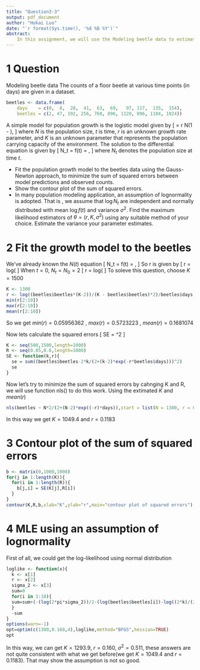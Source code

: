 ```yaml
---
title: "Question3-3"
output: pdf_document
author: "Hukai Luo"
date: "`r format(Sys.time(), '%d %B %Y')`"
abstract:
    In this assignment, we will use the Modeling beetle data to estimate the K and r using two different methods, and compare them.
---
```


# 1 Question

Modeling beetle data
The counts of a floor beetle at various time points (in days) are given in a dataset.
```r
beetles <- data.frame(
    days    = c(0,  8,  28,  41,  63,  69,   97, 117,  135,  154),
    beetles = c(2, 47, 192, 256, 768, 896, 1120, 896, 1184, 1024))
```
A simple model for population growth is the logistic model given by
\[
\frac{dN}{dt} = r N(1 - \frac{N}{K}),
\]
where $N$ is the population size, $t$ is time, $r$ is an unknown growth rate
parameter, and $K$ is an unknown parameter that represents the population
carrying capacity of the environment. The solution to the differential
equation is given by
\[
N_t = f(t) = \frac{K N_0}{N_0 + (K - N_0)\exp(-rt)},
\]
where $N_t$ denotes the population size at time $t$.

- Fit the population growth model to the beetles data using the Gauss-Newton approach, to minimize the sum of squared errors between model predictions and observed counts.
- Show the contour plot of the sum of squared errors.
- In many population modeling application, an assumption of lognormality is adopted. That is , we assume that $\log N_t$ are independent and normally distributed with mean $\log f(t)$ and variance $\sigma^2$. Find the maximum likelihood estimators of $\theta = (r, K, \sigma^2)$ using any suitable method of your choice. Estimate the variance your parameter estimates.

# 2 Fit the growth model to the beetles

We've already known the $N(t)$ equation
\[
N_t = f(t) = \frac{K N_0}{N_0 + (K - N_0)\exp(-rt)},
\]
So r is given by 
\[
r = \frac{1}{t} log(\frac{N_t (k - N_0)}{N_0 (k - N_t)}
\]
When $t = 0$, $N_t = N_0 = 2$
\[
r = \frac{1}{t} log(\frac{N_t (k - 2)}{2 (k - N_t)}
\]
To soleve this question, choose $K = 1500$
```r
K <- 1300
r <- log((beetles$beetles*(K-2))/(K - beetles$beetles)*2)/beetles$days
min(r[2:10])
max(r[2:10])
mean(r[2:10])
```
So we get $min(r) = 0.05956362$ , $max(r) = 0.5723223$ , $mean(r) = 0.1681074$

Now lets calculate the squared errors
\[
SE = \sum [N_t-\frac{2K}{2+(K-2)e^{-rt}}]^2
\]
```r
K <- seq(500,1500,length=1000)
R <- seq(0.05,0.6,length=1000)
SE <- function(k,r){
  se = sum((beetles$beetles-2*k/(2+(k-2)*exp(-r*beetles$days)))^2)
  se
}
```
Now let's try to minimize the sum of squared errors by cahnging K and R, we will use function nls() to do this work. Using the extimated $K$ and $mean(r)$ 
```r
nls(beetles ~ N*2/(2+(N-2)*exp((-r)*days)),start = list(N = 1300, r = 0.1681074),data = beetles)
```
In this way we get $K = 1049.4$ and $r = 0.1183$

# 3 Contour plot of the sum of squared errors
```r
b <- matrix(0,1000,1000)
for(j in 1:length(K)){
  for(i in 1:length(R)){
    b[j,i] = SE(K[j],R[i])
  }
}
contour(K,R,b,xlab="K",ylab="r",main="contour plot of squared errors")
```

# 4 MLE using an assumption of lognormality

First of all, we  could get the log-likelihood using normal distribution
\begin{align*}
 \ell(r,k,\sigma^2) = \sum_{1}^{N}{log(N[logf(t),\sigma^2])}
\end{align*}
```r
loglike <- function(x){
  k <- x[1]
  r <- x[2]
  sigma_2 <- x[3]
  sum=0
  for(i in 1:10){
  sum=sum+(-(log(2*pi*sigma_2))/2-(log(beetles$beetles[i])-log((2*k)/(2+(k-2)*exp(-r*beetles$days[i]))))^2/(2*sigma_2))
  }
  -sum
}
options(warn=-1)
opt=optim(c(1300,0.168,4),loglike,method="BFGS",hessian=TRUE)
opt
```
In this way, we can get $K = 1293.9$, $r = 0.160$, $\sigma^2 = 0.511$, these answers are not quite consistent with what we get before(we get $K = 1049.4$ and $r = 0.1183$). That may show the assumption is not so good.



